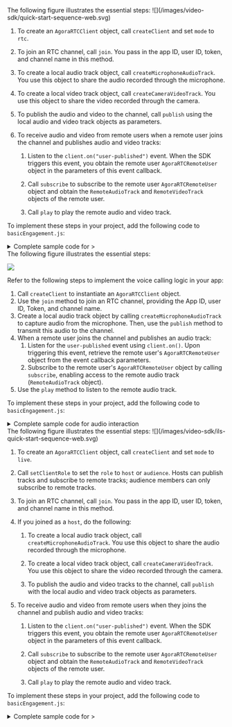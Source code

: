 
<PlatformWrapper platform = "web">

<ProductWrapper product='video-calling'>
The following figure illustrates the essential steps:
![](/images/video-sdk/quick-start-sequence-web.svg)

1. To create an `AgoraRTCClient` object, call `createClient` and set `mode` to `rtc`.

1. To join an RTC channel, call `join`. You pass in the app ID, user ID, token, and channel name in this method.

1. To create a local audio track object, call `createMicrophoneAudioTrack`. You use this object to share the audio recorded through the microphone. 

1. To create a local video track object, call `createCameraVideoTrack`. You use this object to share the video recorded through the camera.

1. To publish the audio and video to the channel, call `publish` using the local audio and video track objects as parameters.

1. To receive audio and video from remote users when a remote user joins the channel and publishes audio and video tracks:
    1. Listen to the `client.on("user-published")` event. When the SDK triggers this event, you obtain the remote user `AgoraRTCRemoteUser` object in the parameters of this event callback.

    1. Call `subscribe` to subscribe to the remote user `AgoraRTCRemoteUser` object and obtain the `RemoteAudioTrack` and `RemoteVideoTrack` objects of the remote user.

    1. Call `play` to play the remote audio and video track.

To implement these steps in your project, add the following code to `basicEngagement.js`:

<details> 
<summary>Complete sample code for <Vpd k="NAME" />></summary>
<CodeBlock language="js" showLineNumbers>
{`import AgoraRTC from "agora-rtc-sdk-ng";

let rtc = {
    localAudioTrack: null,
    localVideoTrack: null,
    client: null,
};

let options = {
    // Pass your app ID here.
    appId: "Your app ID",
    // Set the channel name.
    channel: "test",
    // Pass your temp token here.
    token: "Your temp token",
    // Set the user ID.
    uid: 123456,
};

async function startBasicCall() {
    // Create an AgoraRTCClient object.
    rtc.client = AgoraRTC.createClient({mode: "rtc", codec: "vp8"});

    // Listen for the "user-published" event, from which you can get an AgoraRTCRemoteUser object.
    rtc.client.on("user-published", async (user, mediaType) => {
        // Subscribe to the remote user when the SDK triggers the "user-published" event
        await rtc.client.subscribe(user, mediaType);
        console.log("subscribe success");

        // If the remote user publishes a video track.
        if (mediaType === "video") {
            // Get the RemoteVideoTrack object in the AgoraRTCRemoteUser object.
            const remoteVideoTrack = user.videoTrack;
            // Dynamically create a container in the form of a DIV element for playing the remote video track.
            const remotePlayerContainer = document.createElement("div");
            // Specify the ID of the DIV container. You can use the UID of the remote user.
            remotePlayerContainer.id = user.uid.toString();
            remotePlayerContainer.textContent = "Remote user " + user.uid.toString();
            remotePlayerContainer.style.width = "640px";
            remotePlayerContainer.style.height = "480px";
            document.body.append(remotePlayerContainer);

            // Play the remote video track.
            // Pass the DIV container and the SDK dynamically creates a player in the container for playing the remote video track.
            remoteVideoTrack.play(remotePlayerContainer);
        }

        // If the remote user publishes an audio track.
        if (mediaType === "audio") {
            // Get the RemoteAudioTrack object in the AgoraRTCRemoteUser object.
            const remoteAudioTrack = user.audioTrack;
            // Play the remote audio track. No need to pass any DOM element.
            remoteAudioTrack.play();
        }

        // Listen for the "user-unpublished" event
        rtc.client.on("user-unpublished", user => {
            // Get the dynamically created DIV container.
            const remotePlayerContainer = document.getElementById(user.uid);
            // Destroy the container.
            remotePlayerContainer.remove();
        });
    });

    window.onload = function () {
        document.getElementById("join").onclick = async function () {
            // Join an RTC channel.
            await rtc.client.join(options.appId, options.channel, options.token, options.uid);
            // Create a local audio track from the audio sampled by a microphone.
            rtc.localAudioTrack = await AgoraRTC.createMicrophoneAudioTrack();
            // Create a local video track from the video captured by a camera.
            rtc.localVideoTrack = await AgoraRTC.createCameraVideoTrack();
            // Publish the local audio and video tracks to the RTC channel.
            await rtc.client.publish([rtc.localAudioTrack, rtc.localVideoTrack]);
            // Dynamically create a container in the form of a DIV element for playing the local video track.
            const localPlayerContainer = document.createElement("div");
            // Specify the ID of the DIV container. You can use the UID of the local user.
            localPlayerContainer.id = options.uid;
            localPlayerContainer.textContent = "Local user " + options.uid;
            localPlayerContainer.style.width = "640px";
            localPlayerContainer.style.height = "480px";
            document.body.append(localPlayerContainer);

            // Play the local video track.
            // Pass the DIV container and the SDK dynamically creates a player in the container for playing the local video track.
            rtc.localVideoTrack.play(localPlayerContainer);
            console.log("publish success!");
        };

        document.getElementById("leave").onclick = async function () {
            // Destroy the local audio and video tracks.
            rtc.localAudioTrack.close();
            rtc.localVideoTrack.close();

            // Traverse all remote users.
            rtc.client.remoteUsers.forEach(user => {
                // Destroy the dynamically created DIV containers.
                const playerContainer = document.getElementById(user.uid);
                playerContainer && playerContainer.remove();
            });

            // Leave the channel.
            await rtc.client.leave();
        };
    };
}

startBasicCall();`}
</CodeBlock>
</details> 
</ProductWrapper>

<ProductWrapper product="voice-calling">
The following figure illustrates the essential steps:

![](/images/video-sdk/quick-start-sequence-voice-web.svg)

Refer to the following steps to implement the voice calling logic in your app:

1. Call `createClient` to instantiate an `AgoraRTCClient` object.
1. Use the `join` method to join an RTC channel, providing the App ID, user ID, Token, and channel name.
1. Create a local audio track object by calling `createMicrophoneAudioTrack` to capture audio from the microphone. Then, use the `publish` method to transmit this audio to the channel.
1. When a remote user joins the channel and publishes an audio track:
    1. Listen for the `user-published` event using `client.on()`. Upon triggering this event, retrieve the remote user's `AgoraRTCRemoteUser` object from the event callback parameters.
    1. Subscribe to the remote user's `AgoraRTCRemoteUser` object by calling `subscribe`, enabling access to the remote audio track (`RemoteAudioTrack` object).
1. Use the `play` method to listen to the remote audio track.

To implement these steps in your project, add the following code to `basicEngagement.js`:

<details> 
<summary>Complete sample code for audio interaction</summary>
<CodeBlock language="js" showLineNumbers>
{`import AgoraRTC from "agora-rtc-sdk-ng";

let rtc = {
    localAudioTrack: null,
    client: null
};

let options = {
    // Pass your App ID here.
    appId: "Your App ID",
    // Set the channel name.
    channel: "test",
    // Pass your temp token here.
    token: "Your temp token",
    // Set the user ID.
    uid: 123456,
};

async function startBasicCall() {
    // Create an AgoraRTCClient object.
    rtc.client = AgoraRTC.createClient({mode: "rtc", codec: "vp8"});

    // Listen for the "user-published" event, from which you can get an AgoraRTCRemoteUser object.
    rtc.client.on("user-published", async (user, mediaType) => {
        // Subscribe to the remote user when the SDK triggers the "user-published" event
        await rtc.client.subscribe(user, mediaType);
        console.log("subscribe success");

        // If the remote user publishes an audio track.
        if (mediaType === "audio") {
            // Get the RemoteAudioTrack object in the AgoraRTCRemoteUser object.
            const remoteAudioTrack = user.audioTrack;
            // Play the remote audio track.
            remoteAudioTrack.play();
        }
        });
        // Listen for the "user-unpublished" event
        rtc.client.on("user-unpublished", async (user) => {
            // Unsubscribe from the tracks of the remote user.
            await rtc.client.unsubscribe(user);
        });


    window.onload = function () {

        document.getElementById("join").onclick = async function () {
            // Join an RTC channel.
            await rtc.client.join(options.appId, options.channel, options.token, options.uid);
            // Create a local audio track from the audio sampled by a microphone.
            rtc.localAudioTrack = await AgoraRTC.createMicrophoneAudioTrack();
            // Publish the local audio tracks to the RTC channel.
            await rtc.client.publish([rtc.localAudioTrack]);

            console.log("publish success!");
        }

        document.getElementById("leave").onclick = async function () {
            // Destroy the local audio track.
            rtc.localAudioTrack.close();

            // Leave the channel.
            await rtc.client.leave();
        }
    }
}

startBasicCall();`}
</CodeBlock>
</details>

</ProductWrapper>
<ProductWrapper product='interactive-live-streaming, broadcast-streaming'>
The following figure illustrates the essential steps:
![](/images/video-sdk/ils-quick-start-sequence-web.svg)

1. To create an `AgoraRTCClient` object, call `createClient` and set `mode` to `live`.

1. Call `setClientRole` to set the `role` to `host` or `audience`. Hosts can publish tracks and subscribe to remote tracks; audience members can only subscribe to remote tracks.

1. To join an RTC channel, call `join`. You pass in the app ID, user ID, token, and channel name in this method.

1. If you joined as a `host`, do the following:

    1. To create a local audio track object, call `createMicrophoneAudioTrack`. You use this object to share the audio recorded through the microphone. 

    1. To create a local video track object, call `createCameraVideoTrack`. You use this object to share the video recorded through the camera.

    1. To publish the audio and video tracks to the channel, call `publish` with the local audio and video track objects as parameters.

1. To receive audio and video from remote users when they joins the channel and publish audio and video tracks:
    1. Listen to the `client.on("user-published")` event. When the SDK triggers this event, you obtain the remote user `AgoraRTCRemoteUser` object in the parameters of this event callback.

    1. Call `subscribe` to subscribe to the remote user `AgoraRTCRemoteUser` object and obtain the `RemoteAudioTrack` and `RemoteVideoTrack` objects of the remote user.

    1. Call `play` to play the remote audio and video track.

To implement these steps in your project, add the following code to `basicEngagement.js`:

<details> 
<summary>Complete sample code for <Vpd k="NAME" />></summary>
<CodeBlock language="js" showLineNumbers>
{`import AgoraRTC from "agora-rtc-sdk-ng";

let rtc = {
    // For the local audio and video tracks.
    localAudioTrack: null,
    localVideoTrack: null,
    client: null,
};

let options = {
    // Pass your app ID here.
    appId: "your_app_id",
    // Set the channel name.
    channel: "test",
    // Use a temp token
    token: "your_temp_token",
    // Uid
    uid: 123456,
};

async function startBasicLiveStreaming() {
    rtc.client = AgoraRTC.createClient({mode: "live", codec: "vp8"});

    window.onload = function () {
        document.getElementById("host-join").onclick = async function () {
            rtc.client.setClientRole("host");
            await rtc.client.join(options.appId, options.channel, options.token, options.uid);
            // Create an audio track from the audio sampled by a microphone.
            rtc.localAudioTrack = await AgoraRTC.createMicrophoneAudioTrack();
            // Create a video track from the video captured by a camera.
            rtc.localVideoTrack = await AgoraRTC.createCameraVideoTrack();
            // Publish the local audio and video tracks to the channel.
            await rtc.client.publish([rtc.localAudioTrack, rtc.localVideoTrack]);
            // Dynamically create a container in the form of a DIV element for playing the remote video track.
            const localPlayerContainer = document.createElement("div");
            // Specify the ID of the DIV container. You can use the uid of the remote user.
            localPlayerContainer.id = options.uid;
            localPlayerContainer.textContent = "Local user " + options.uid;
            localPlayerContainer.style.width = "640px";
            localPlayerContainer.style.height = "480px";
            document.body.append(localPlayerContainer);

            rtc.localVideoTrack.play(localPlayerContainer);

            console.log("publish success!");
        };

        document.getElementById("audience-join").onclick = async function () {
            rtc.client.setClientRole("audience");
            await rtc.client.join(options.appId, options.channel, options.token, options.uid);
            rtc.client.on("user-published", async (user, mediaType) => {
                // Subscribe to a remote user.
                await rtc.client.subscribe(user, mediaType);
                console.log("subscribe success");

                // If the subscribed track is video.
                if (mediaType === "video") {
                    // Get RemoteVideoTrack in the user object.
                    const remoteVideoTrack = user.videoTrack;
                    // Dynamically create a container in the form of a DIV element for playing the remote video track.
                    const remotePlayerContainer = document.createElement("div");
                    // Specify the ID of the DIV container. You can use the uid of the remote user.
                    remotePlayerContainer.id = user.uid.toString();
                    remotePlayerContainer.textContent = "Remote user " + user.uid.toString();
                    remotePlayerContainer.style.width = "640px";
                    remotePlayerContainer.style.height = "480px";
                    document.body.append(remotePlayerContainer);

                    // Play the remote video track.
                    // Pass the DIV container and the SDK dynamically creates a player in the container for playing the remote video track.
                    remoteVideoTrack.play(remotePlayerContainer);
                }

                // If the subscribed track is audio.
                if (mediaType === "audio") {
                    // Get RemoteAudioTrack in the user object.
                    const remoteAudioTrack = user.audioTrack;
                    // Play the audio track. No need to pass any DOM element.
                    remoteAudioTrack.play();
                }
            });

            rtc.client.on("user-unpublished", user => {
                // Get the dynamically created DIV container.
                const remotePlayerContainer = document.getElementById(user.uid);
                // Destroy the container.
                remotePlayerContainer.remove();
            });
        };

        document.getElementById("leave").onclick = async function () {
            // Close all the local tracks.
            rtc.localAudioTrack.close();
            rtc.localVideoTrack.close();
            // Traverse all remote users.
            rtc.client.remoteUsers.forEach(user => {
                // Destroy the dynamically created DIV containers.
                const playerContainer = document.getElementById(user.uid);
                playerContainer && playerContainer.remove();
            });

            // Leave the channel.
            await rtc.client.leave();
        };
    };
}
startBasicLiveStreaming();`}
</CodeBlock>
</details> 
</ProductWrapper>

</PlatformWrapper>